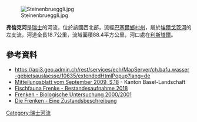 {{Coord|47.48094|N|7.74615|E|display=title}}
[[Image:Steinenbrueggli.jpg|right]]

'''弗倫克河'''是[[瑞士|瑞士]]的河流，位於該國西北部，流經[[巴塞爾鄉村州|巴塞爾鄉村州]]，屬於[[埃爾戈茨河|埃爾戈茨河]]的左支流，河道全長18.7公里，流域面積88.4平方公里，河口處在[[利斯塔爾|利斯塔爾]]。

==參考資料==
* https://api3.geo.admin.ch/rest/services/ech/MapServer/ch.bafu.wasser-gebietsauslaesse/10635/extendedHtmlPopup?lang=de {{Wayback|url=https://api3.geo.admin.ch/rest/services/ech/MapServer/ch.bafu.wasser-gebietsauslaesse/10635/extendedHtmlPopup?lang=de |date=20180504225850 }}
* [https://www.baselland.ch/politik-und-behorden/gemeinden/ziefen/aktuelle-mitteilungen-1/mitteilungsblatt-archiv/mitteilungsblatt-pdf/mb-09-09.pdf Mitteilungsblatt vom September 2009, S.18] - Kanton Basel-Landschaft
* [https://www.baselland.ch/politik-und-behorden/direktionen/bau-und-umweltschutzdirektion/umweltschutz-energie/wasser/oberflachengewasser/publikationen/gewasser/downloads/wfn-2018-monitoring-fischfauna-frenke.pdf Fischfauna Frenke - Bestandesaufnahme 2018]
* [https://www.baselland.ch/politik-und-behorden/direktionen/bau-und-umweltschutzdirektion/umweltschutz-energie/wasser/oberflachengewasser/publikationen/gewasser/downloads/frenken-makrozoobenthos.pdf Frenken - Biologische Untersuchung 2000/2001]
* [https://www.baselland.ch/politik-und-behorden/direktionen/bau-und-umweltschutzdirektion/umweltschutz-energie/wasser/oberflachengewasser/publikationen/gewasser/downloads/frenken_zustand_2001.pdf Die Frenken - Eine Zustandsbeschreibung]

{{Switzerland-geo-stub}}
[[Category:瑞士河流|Category:瑞士河流]]